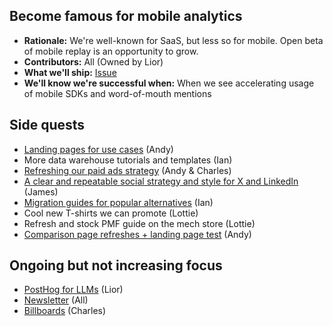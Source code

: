 ## Become famous for mobile analytics

- **Rationale:** We're well-known for SaaS, but less so for mobile. Open beta of mobile replay is an opportunity to grow. 
- **Contributors:** All (Owned by Lior)
- **What we'll ship:** [Issue](https://github.com/PostHog/meta/issues/217)
- **We'll know we're successful when:** When we see accelerating usage of mobile SDKs and word-of-mouth mentions

## Side quests

- [Landing pages for use cases](https://github.com/PostHog/meta/issues/226) (Andy)
- More data warehouse tutorials and templates (Ian)
- [Refreshing our paid ads strategy](https://github.com/PostHog/meta/issues/223) (Andy & Charles)
- [A clear and repeatable social strategy and style for X and LinkedIn](https://github.com/PostHog/meta/issues/218) (James)
- [Migration guides for popular alternatives](https://github.com/PostHog/meta/issues/221) (Ian)
- Cool new T-shirts we can promote (Lottie)
- Refresh and stock PMF guide on the mech store (Lottie)
- [Comparison page refreshes + landing page test](https://github.com/PostHog/meta/issues/220) (Andy)

## Ongoing but not increasing focus

- [PostHog for LLMs](https://github.com/PostHog/meta/issues/214) (Lior)
- [Newsletter](https://github.com/PostHog/meta/issues/219) (All)
- [Billboards](https://github.com/PostHog/company-internal/issues/1441) (Charles)

